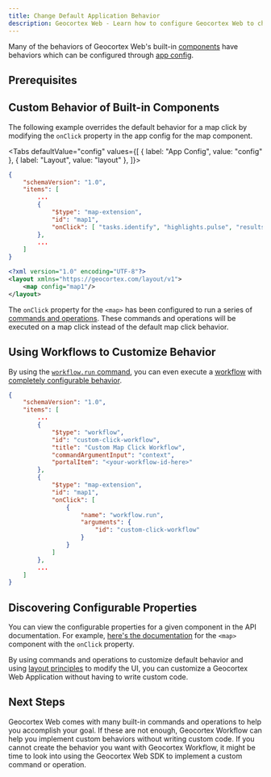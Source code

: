 ```yaml
---
title: Change Default Application Behavior
description: Geocortex Web - Learn how to configure Geocortex Web to change default application behavior
---
```



Many of the behaviors of Geocortex Web's built-in [components](concepts-components-services.mdx) have behaviors which can be configured through [app config](concepts-app-config.mdx).

## Prerequisites

<PrereqsLayoutConfigSnippet />

## Custom Behavior of Built-in Components

The following example overrides the default behavior for a map click by modifying the `onClick` property in the app config for the map component.

<Tabs
  defaultValue="config"
  values={[
    { label: "App Config", value: "config" },
    { label: "Layout", value: "layout" },
  ]}>
<TabItem value="config">

```json
{
    "schemaVersion": "1.0",
    "items": [
        ...
        {
            "$type": "map-extension",
            "id": "map1",
            "onClick": [ "tasks.identify", "highlights.pulse", "results.display" ]
        },
        ...
    ]
}
```

</TabItem>
<TabItem value="layout">

```xml
<?xml version="1.0" encoding="UTF-8"?>
<layout xmlns="https://geocortex.com/layout/v1">
    <map config="map1"/>
</layout>
```

</TabItem>
</Tabs>

The `onClick` property for the `<map>` has been configured to run a series of [commands and operations](concepts-commands-operations.mdx). These commands and operations will be executed on a map click instead of the default map click behavior.

## Using Workflows to Customize Behavior

By using the [`workflow.run` command](api-commands-operations.mdx#workflowrun), you can even execute a [workflow](https://docs.geocortex.com/workflow/latest/help/Default.htm#wf5/help/geocortex-workflow.htm#Introduction_to_Geocortex_Workflow%3FTocPath%3D%250A%2520%2520%2520%2520%2520%2520%2520%2520%2520%2520%2520%2520Introduction%2520to%2520Geocortex%2520Workflow%7C_____0) with [completely configurable behavior](usecases-display-custom-form.mdx).

```json
{
    "schemaVersion": "1.0",
    "items": [
        ...
        {
            "$type": "workflow",
            "id": "custom-click-workflow",
            "title": "Custom Map Click Workflow",
            "commandArgumentInput": "context",
            "portalItem": "<your-workflow-id-here>"
        },
        {
            "$type": "map-extension",
            "id": "map1",
            "onClick": [
                {
                    "name": "workflow.run",
                    "arguments": {
                        "id": "custom-click-workflow"
                    }
                }
            ]
        },
        ...
    ]
}
```

## Discovering Configurable Properties

You can view the configurable properties for a given component in the API documentation. For example, [here's the documentation](api-components.mdx#map) for the `<map>` component with the `onClick` property.

By using commands and operations to customize default behavior and using [layout principles](concepts-layout.mdx) to modify the UI, you can customize a Geocortex Web Application without having to write custom code.

## Next Steps

Geocortex Web comes with many built-in commands and operations to help you accomplish your goal. If these are not enough, Geocortex Workflow can help you implement custom behaviors without writing custom code. If you cannot create the behavior you want with Geocortex Workflow, it might be time to look into using the Geocortex Web SDK to implement a custom command or operation.

<!-- Add search behavior use case once complete -->

<UseCaseContainer>
    <UseCaseCard
        title="Commands and Operations"
        description="Learn more about commands and operations"
        link="concepts-commands-operations"
    />
    <UseCaseCard
        title="Geocortex Workflow"
        description="Learn more about Geocortex Workflow"
        link="../workflow/overview"
    />
    <UseCaseCard
        title="Implement Custom Command/Operation"
        description="Implement a custom Command/Operation with the Geocortex Web SDK"
        link="usecases-implement-command-operation"
    />
</UseCaseContainer>
